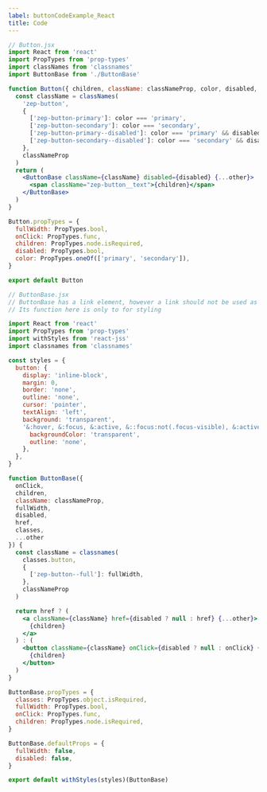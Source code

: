 ```yaml
---
label: buttonCodeExample_React
title: Code
---
```


```jsx
// Button.jsx
import React from 'react'
import PropTypes from 'prop-types'
import classNames from 'classnames'
import ButtonBase from './ButtonBase'

function Button({ children, className: classNameProp, color, disabled, ...other }) {
  const className = classNames(
    'zep-button',
    {
      ['zep-button-primary']: color === 'primary',
      ['zep-button-secondary']: color === 'secondary',
      ['zep-button-primary--disabled']: color === 'primary' && disabled,
      ['zep-button-secondary--disabled']: color === 'secondary' && disabled,
    },
    classNameProp
  )
  return (
    <ButtonBase className={className} disabled={disabled} {...other}>
      <span className="zep-button__text">{children}</span>
    </ButtonBase>
  )
}

Button.propTypes = {
  fullWidth: PropTypes.bool,
  onClick: PropTypes.func,
  children: PropTypes.node.isRequired,
  disabled: PropTypes.bool,
  color: PropTypes.oneOf(['primary', 'secondary']),
}

export default Button

// ButtonBase.jsx
// ButtonBase has a link element, however a link should not be used as a button.
// Its function here is only to for styling

import React from 'react'
import PropTypes from 'prop-types'
import withStyles from 'react-jss'
import classnames from 'classnames'

const styles = {
  button: {
    display: 'inline-block',
    margin: 0,
    border: 'none',
    outline: 'none',
    cursor: 'pointer',
    textAlign: 'left',
    background: 'transparent',
    '&:hover, &:focus, &:active, &::focus:not(.focus-visible), &:active:focus': {
      backgroundColor: 'transparent',
      outline: 'none',
    },
  },
}

function ButtonBase({
  onClick,
  children,
  className: classNameProp,
  fullWidth,
  disabled,
  href,
  classes,
  ...other
}) {
  const className = classnames(
    classes.button,
    {
      ['zep-button--full']: fullWidth,
    },
    classNameProp
  )

  return href ? (
    <a className={className} href={disabled ? null : href} {...other}>
      {children}
    </a>
  ) : (
    <button className={className} onClick={disabled ? null : onClick} {...other}>
      {children}
    </button>
  )
}

ButtonBase.propTypes = {
  classes: PropTypes.object.isRequired,
  fullWidth: PropTypes.bool,
  onClick: PropTypes.func,
  children: PropTypes.node.isRequired,
}

ButtonBase.defaultProps = {
  fullWidth: false,
  disabled: false,
}

export default withStyles(styles)(ButtonBase)
```
